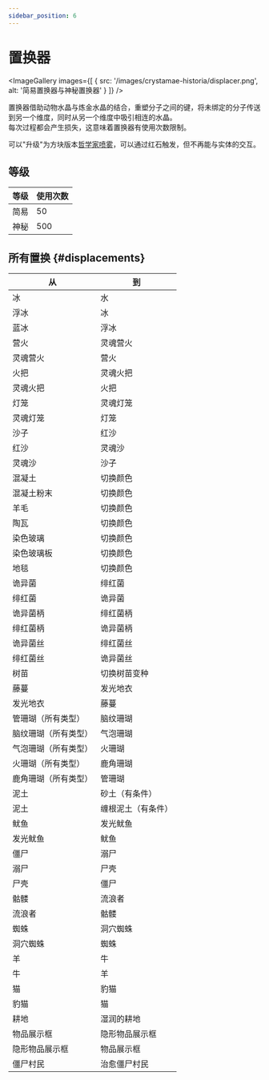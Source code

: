 ```yaml
---
sidebar_position: 6
---
```



# 置换器

<ImageGallery images={[
  { src: '/images/crystamae-historia/displacer.png', alt: '简易置换器与神秘置换器' }
]} />

置换器借助动物水晶与炼金水晶的结合，重塑分子之间的键，将未绑定的分子传送到另一个维度，同时从另一个维度中吸引相连的水晶。<br />
每次过程都会产生损失，这意味着置换器有使用次数限制。

可以"升级"为方块版本[哲学家喷雾](../gadgets/philosophers-spray)，可以通过红石触发，但不再能与实体的交互。

## 等级

| 等级 | 使用次数 |
| --- | --- |
| 简易 | 50 |
| 神秘 | 500 |

## 所有置换 \{#displacements}

| 从 | 到 |
| --- | --- |
| 冰 | 水 |
| 浮冰 | 冰 |
| 蓝冰 | 浮冰 |
| 营火 | 灵魂营火 |
| 灵魂营火 | 营火 |
| 火把 | 灵魂火把 |
| 灵魂火把 | 火把 |
| 灯笼 | 灵魂灯笼 |
| 灵魂灯笼 | 灯笼 |
| 沙子 | 红沙 |
| 红沙 | 灵魂沙 |
| 灵魂沙 | 沙子 |
| 混凝土 | 切换颜色 |
| 混凝土粉末 | 切换颜色 |
| 羊毛 | 切换颜色 |
| 陶瓦 | 切换颜色 |
| 染色玻璃 | 切换颜色 |
| 染色玻璃板 | 切换颜色 |
| 地毯 | 切换颜色 |
| 诡异菌 | 绯红菌 |
| 绯红菌 | 诡异菌 |
| 诡异菌柄 | 绯红菌柄 |
| 绯红菌柄 | 诡异菌柄 |
| 诡异菌丝 | 绯红菌丝 |
| 绯红菌丝 | 诡异菌丝 |
| 树苗 | 切换树苗变种 |
| 藤蔓 | 发光地衣 |
| 发光地衣 | 藤蔓 |
| 管珊瑚（所有类型） | 脑纹珊瑚 |
| 脑纹珊瑚（所有类型） | 气泡珊瑚 |
| 气泡珊瑚（所有类型） | 火珊瑚 |
| 火珊瑚（所有类型） | 鹿角珊瑚 |
| 鹿角珊瑚（所有类型） | 管珊瑚 |
| 泥土 | 砂土（有条件） |
| 泥土 | 缠根泥土（有条件） |
| 鱿鱼 | 发光鱿鱼 |
| 发光鱿鱼 | 鱿鱼 |
| 僵尸 | 溺尸 |
| 溺尸 | 尸壳 |
| 尸壳 | 僵尸 |
| 骷髅 | 流浪者 |
| 流浪者 | 骷髅 |
| 蜘蛛 | 洞穴蜘蛛 |
| 洞穴蜘蛛 | 蜘蛛 |
| 羊 | 牛 |
| 牛 | 羊 |
| 猫 | 豹猫 |
| 豹猫 | 猫 |
| 耕地 | 湿润的耕地 |
| 物品展示框 | 隐形物品展示框 |
| 隐形物品展示框 | 物品展示框 |
| 僵尸村民 | 治愈僵尸村民 |
